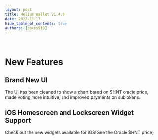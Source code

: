 ```yaml
---
layout: post
title: Helium Wallet v1.4.0
date: 2022-10-17
hide_table_of_contents: true
authors: [cokes518]
---
```


&nbsp;

# New Features

## Brand New UI

The UI has been cleaned to show a chart based on $HNT oracle price, made voting more intuitive, and
improved payments on subtokens.

<!--truncate-->

## iOS Homescreen and Lockscreen Widget Support

Check out the new widgets available for iOS! See the Oracle $HNT price,
